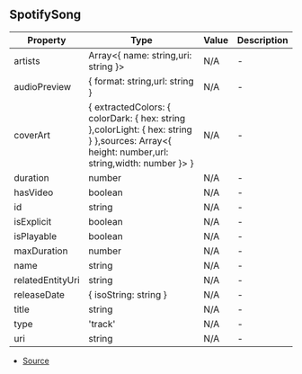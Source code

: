 ## SpotifySong


| Property | Type | Value | Description |
| ----------- | ----------- | ----------- | ----------- |
| artists | Array\<\{ name: string,uri: string }> | N/A | - |
| audioPreview | \{ format: string,url: string } | N/A | - |
| coverArt | \{ extractedColors: \{ colorDark: \{ hex: string },colorLight: \{ hex: string } },sources: Array\<\{ height: number,url: string,width: number }> } | N/A | - |
| duration | number | N/A | - |
| hasVideo | boolean | N/A | - |
| id | string | N/A | - |
| isExplicit | boolean | N/A | - |
| isPlayable | boolean | N/A | - |
| maxDuration | number | N/A | - |
| name | string | N/A | - |
| relatedEntityUri | string | N/A | - |
| releaseDate | \{ isoString: string } | N/A | - |
| title | string | N/A | - |
| type | 'track' | N/A | - |
| uri | string | N/A | - |


- [Source](https://github.com/Androz2091/discord-player/blob/8b29b68/packages/extractor/src/extractors/YoutubeExtractor.ts#L444)